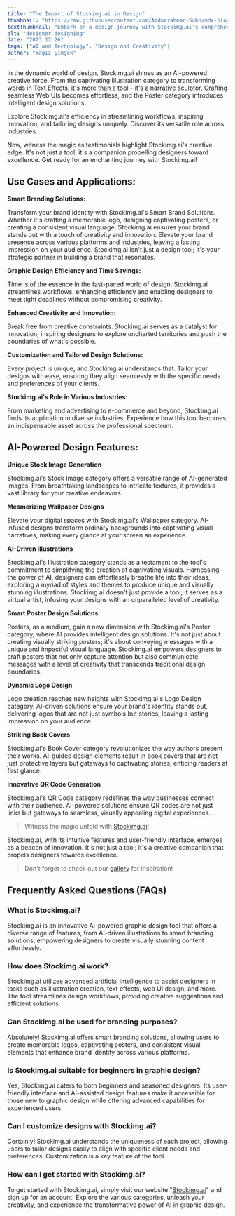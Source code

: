```yaml
---
title: "The Impact of Stockimg.ai in Design"
thumbnail: "https://raw.githubusercontent.com/Abdurrahman-Subh/mdx-blog/main/images/26-cover.png"
textThumbnail: "Embark on a design journey with Stockimg.ai's comprehensive guide, exploring Aesthetics, User-Centered Design, and Creativity. Elevate your designs, from AI-powered Illustrations to Smart Brand Solutions, and witness the transformative impact of Stockimg.ai in streamlining workflows, inspiring innovation, and tailoring designs uniquely."
alt: "designer designing"
date: "2023.12.26"
tags: ["AI and Technology", "Design and Creativity"]
author: "Yağız Şimşek"
---
```


<CustomImage
    src="https://raw.githubusercontent.com/Abdurrahman-Subh/mdx-blog/main/images/abc4.png"
    alt="designer designing"
/>

In the dynamic world of design, Stockimg.ai shines as an AI-powered creative force. From the captivating Illustration category to transforming words in Text Effects, it's more than a tool – it's a narrative sculptor. Crafting seamless Web UIs becomes effortless, and the Poster category introduces intelligent design solutions.

Explore Stockimg.ai's efficiency in streamlining workflows, inspiring innovation, and tailoring designs uniquely. Discover its versatile role across industries.

Now, witness the magic as testimonials highlight Stockimg.ai's creative edge. It's not just a tool; it's a companion propelling designers toward excellence. Get ready for an enchanting journey with Stockimg.ai!

## Use Cases and Applications:

**Smart Branding Solutions:**

Transform your brand identity with Stockimg.ai's Smart Brand Solutions. Whether it's crafting a memorable logo, designing captivating posters, or creating a consistent visual language, Stockimg.ai ensures your brand stands out with a touch of creativity and innovation. Elevate your brand presence across various platforms and industries, leaving a lasting impression on your audience. Stockimg.ai isn't just a design tool; it's your strategic partner in building a brand that resonates.

**Graphic Design Efficiency and Time Savings:**

Time is of the essence in the fast-paced world of design. Stockimg.ai streamlines workflows, enhancing efficiency and enabling designers to meet tight deadlines without compromising creativity.

**Enhanced Creativity and Innovation:**

Break free from creative constraints. Stockimg.ai serves as a catalyst for innovation, inspiring designers to explore uncharted territories and push the boundaries of what's possible.

**Customization and Tailored Design Solutions:**

Every project is unique, and Stockimg.ai understands that. Tailor your designs with ease, ensuring they align seamlessly with the specific needs and preferences of your clients.

**Stockimg.ai's Role in Various Industries:**

From marketing and advertising to e-commerce and beyond, Stockimg.ai finds its application in diverse industries. Experience how this tool becomes an indispensable asset across the professional spectrum.

## AI-Powered Design Features:

**Unique Stock Image Generation**
<CustomImage
    src="https://raw.githubusercontent.com/Abdurrahman-Subh/mdx-blog/main/images/26-stockimage.png"
    alt="stockimg.ai stock image"
/>

Stockimg.ai's Stock Image category offers a versatile range of AI-generated images. From breathtaking landscapes to intricate textures, it provides a vast library for your creative endeavors.

**Mesmerizing Wallpaper Designs**
<CustomImage
    src="https://raw.githubusercontent.com/Abdurrahman-Subh/mdx-blog/main/images/26-wallpaper.png"
    alt="stockimg.ai wallpaper"
/>

Elevate your digital spaces with Stockimg.ai's Wallpaper category. AI-infused designs transform ordinary backgrounds into captivating visual narratives, making every glance at your screen an experience.

**AI-Driven Illustrations**
<CustomImage
    src="https://raw.githubusercontent.com/Abdurrahman-Subh/mdx-blog/main/images/26-illustration.png"
    alt="stockimg.ai illustration"
/>

Stockimg.ai's Illustration category stands as a testament to the tool's commitment to simplifying the creation of captivating visuals. Harnessing the power of AI, designers can effortlessly breathe life into their ideas, exploring a myriad of styles and themes to produce unique and visually stunning illustrations. Stockimg.ai doesn't just provide a tool; it serves as a virtual artist, infusing your designs with an unparalleled level of creativity.

**Smart Poster Design Solutions**
<CustomImage
    src="https://raw.githubusercontent.com/Abdurrahman-Subh/mdx-blog/main/images/26-poster.png"
    alt="stockimg.ai poster"
/>

Posters, as a medium, gain a new dimension with Stockimg.ai's Poster category, where AI provides intelligent design solutions. It's not just about creating visually striking posters; it's about conveying messages with a unique and impactful visual language. Stockimg.ai empowers designers to craft posters that not only capture attention but also communicate messages with a level of creativity that transcends traditional design boundaries.

**Dynamic Logo Design**
<CustomImage
    src="https://raw.githubusercontent.com/Abdurrahman-Subh/mdx-blog/main/images/26-logo.png"
    alt="stockimg.ai logo"
/>

Logo creation reaches new heights with Stockimg.ai's Logo Design category. AI-driven solutions ensure your brand's identity stands out, delivering logos that are not just symbols but stories, leaving a lasting impression on your audience.

**Striking Book Covers**
<CustomImage
    src="https://raw.githubusercontent.com/Abdurrahman-Subh/mdx-blog/main/images/26-book.png"
    alt="stockimg.ai book cover"
/>

Stockimg.ai's Book Cover category revolutionizes the way authors present their works. AI-guided design elements result in book covers that are not just protective layers but gateways to captivating stories, enticing readers at first glance.

**Innovative QR Code Generation**
<CustomImage
    src="https://raw.githubusercontent.com/Abdurrahman-Subh/mdx-blog/main/images/26-qr.png"
    alt="stockimg.ai qr"
/>

Stockimg.ai's QR Code category redefines the way businesses connect with their audience. AI-powered solutions ensure QR codes are not just links but gateways to seamless, visually appealing digital experiences.

> Witness the magic unfold with [Stockimg.ai](https://stockimg.ai/)!

Stockimg.ai, with its intuitive features and user-friendly interface, emerges as a beacon of innovation. It's not just a tool; it's a creative companion that propels designers towards excellence.

> Don't forget to check out our [gallery](https://stockimg.ai/) for inspiration!

## Frequently Asked Questions (FAQs)

### What is Stockimg.ai?

Stockimg.ai is an innovative AI-powered graphic design tool that offers a diverse range of features, from AI-driven illustrations to smart branding solutions, empowering designers to create visually stunning content effortlessly.

### How does Stockimg.ai work?

Stockimg.ai utilizes advanced artificial intelligence to assist designers in tasks such as illustration creation, text effects, web UI design, and more. The tool streamlines design workflows, providing creative suggestions and efficient solutions.

### Can Stockimg.ai be used for branding purposes?

Absolutely! Stockimg.ai offers smart branding solutions, allowing users to create memorable logos, captivating posters, and consistent visual elements that enhance brand identity across various platforms.

### Is Stockimg.ai suitable for beginners in graphic design?

Yes, Stockimg.ai caters to both beginners and seasoned designers. Its user-friendly interface and AI-assisted design features make it accessible for those new to graphic design while offering advanced capabilities for experienced users.

### Can I customize designs with Stockimg.ai?

Certainly! Stockimg.ai understands the uniqueness of each project, allowing users to tailor designs easily to align with specific client needs and preferences. Customization is a key feature of the tool.

### How can I get started with Stockimg.ai?

To get started with Stockimg.ai, simply visit our website "[Stockimg.ai](https://stockimg.ai/)" and sign up for an account. Explore the various categories, unleash your creativity, and experience the transformative power of AI in graphic design.